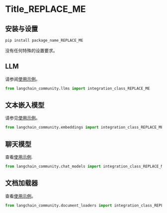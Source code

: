 [comment: 请在这里提供一个参考示例 "docs/integrations/arxiv.md"]::  
[comment: 使用此模板在 "docs/integrations/" 中创建一个新的 .md 文件]::

# Title_REPLACE_ME

[comment: 只允许一个标题/H1!]::

>
[comment: 描述：阅读此描述后，读者应该决定此集成是否值得尝试/继续阅读，或者]::
[comment: 转到阅读下一个集成文档。]::
[comment: 描述应包含一个链接，以便继续阅读来源。]::

## 安装与设置

[comment: 安装与设置：所有必要的额外包安装和设置，例如 Tokens 等]::

```bash
pip install package_name_REPLACE_ME
```

[comment: 或者这段文本:]::

没有任何特殊的设置要求。

[comment: 接下来的 H2/## 部分包含集成模块的名称，例如 "LLM"、"文本嵌入模型" 等]::
[comment: 请参见 "index.html" 页面中的 "模块"]::
[comment: 每个 H2 部分应包含指向示例和导入集成类的 Python 代码的链接]::
[comment: 以下是几个示例部分。删除所有不必要的部分。添加所有未提供的必要部分。]::

## LLM

请参阅[使用示例](/docs/integrations/llms/INCLUDE_REAL_NAME)。

```python
from langchain_community.llms import integration_class_REPLACE_ME
```

## 文本嵌入模型

请参见[使用示例](/docs/integrations/text_embedding/INCLUDE_REAL_NAME)。

```python
from langchain_community.embeddings import integration_class_REPLACE_ME
```

## 聊天模型

查看[使用示例](/docs/integrations/chat/INCLUDE_REAL_NAME).

```python
from langchain_community.chat_models import integration_class_REPLACE_ME
```

## 文档加载器

查看[使用示例](/docs/integrations/document_loaders/INCLUDE_REAL_NAME)。

```python
from langchain_community.document_loaders import integration_class_REPLACE_ME
```